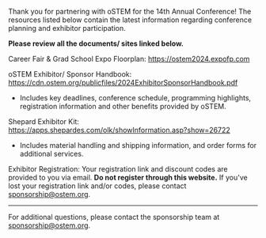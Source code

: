
<SiteLayout title="Exhibitor and Sponsor Resources" accent="nav-purple">

Thank you for partnering with oSTEM for the 14th Annual Conference! The resources listed below contain the latest information regarding conference planning and exhibitor participation. 

**Please review all the documents/ sites linked below.**


Career Fair & Grad School Expo Floorplan: https://ostem2024.expofp.com

oSTEM Exhibitor/ Sponsor Handbook: https://cdn.ostem.org/publicfiles/2024ExhibitorSponsorHandbook.pdf 
- Includes key deadlines, conference schedule, programming highlights, registration information and other benefits provided by oSTEM. 

Shepard Exhibitor Kit: https://apps.shepardes.com/olk/showInformation.asp?show=26722
- Includes material handling and shipping information, and order forms for additional services.

Exhibitor Registration: Your registration link and discount codes are provided to you via email. **Do not register through this website.** If you've lost your registration link and/or codes, please contact sponsorship@ostem.org.
<br/>

---

For additional questions, please contact the sponsorship team at sponsorship@ostem.org.

</SiteLayout>
